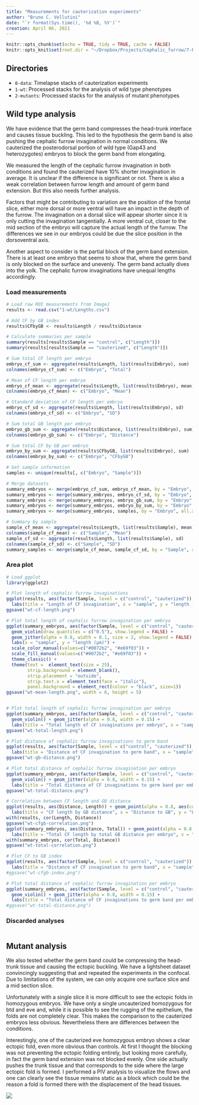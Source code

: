 ```yaml
---
title: "Measurements for cauterization experiments"
author: "Bruno C. Vellutini"
date: "`r format(Sys.time(), '%d %B, %Y')`"
creation: April 06, 2021
---
```

  
```r
knitr::opts_chunk$set(echo = TRUE, tidy = TRUE, cache = FALSE)
knitr::opts_knit$set(root.dir = "~/Dropbox/Projects/Cephalic_furrow/7-Paper/1-analyses/germband-cauterizations")
```

## Directories

- `0-data`: Timelapse stacks of cauterization experiments
- `1-wt`: Processed stacks for the analysis of wild type phenotypes
- `2-mutants`: Processed stacks for the analysis of mutant phenotypes

## Wild type analysis

We have evidence that the germ band compresses the head-trunk interface and
causes tissue buckling. This led to the hypothesis the germ band is also
pushing the cephalic furrow invagination in normal conditions. We cauterized
the posterodorsal portion of wild type (Gap43 and heterozygotes) embryos to
block the germ band from elongating.

We measured the length of the cephalic furrow invagination in both conditions
and found the cauterized have 10% shorter invagination in average. It is
unclear if the difference is significant or not. There is also a weak
correlation between furrow length and amount of germ band extension. But this
also needs further analysis.

Factors that might be contributing to variation are the position of the frontal
slice, either more dorsal or more ventral will have an impact in the depth of
the furrow. The invagination on a dorsal slice will appear shorter since it is
only cutting the invagination tangentially. A more ventral cut, closer to the
mid section of the embryo will capture the actual length of the furrow. The
differences we see in our embryos could be due the slice position in the
dorsoventral axis.

Another aspect to consider is the partial block of the germ band extension.
There is at least one embryo that seems to show that, where the germ band is
only blocked on the surface and unevenly. The germ band actually dives into the
yolk. The cephalic furrow invaginations have unequal lengths accordingly.

### Load measurements

```r
# Load raw ROI measurements from ImageJ
results <- read.csv("1-wt/Lengths.csv")

# Add CF by GB index
results$CFbyGB <- results$Length / results$Distance

# Calculate summaries per sample
summary(results[results$Sample == "control", c("Length")])
summary(results[results$Sample == "cauterized", c("Length")])

# Sum total CF length per embryo
embryo_cf_sum <- aggregate(results$Length, list(results$Embryo), sum)
colnames(embryo_cf_sum) <- c("Embryo", "Total")

# Mean of CF length per embryo
embryo_cf_mean <- aggregate(results$Length, list(results$Embryo), mean)
colnames(embryo_cf_mean) <- c("Embryo", "Mean")

# Standard deviation of CF length per embryo
embryo_cf_sd <- aggregate(results$Length, list(results$Embryo), sd)
colnames(embryo_cf_sd) <- c("Embryo", "SD")

# Sum total GB length per embryo
embryo_gb_sum <- aggregate(results$Distance, list(results$Embryo), sum)
colnames(embryo_gb_sum) <- c("Embryo", "Distance")

# Sum total CF by GB per embryo
embryo_by_sum <- aggregate(results$CFbyGB, list(results$Embryo), sum)
colnames(embryo_by_sum) <- c("Embryo", "CFbyGB")

# Get sample information
samples <- unique(results[, c("Embryo", "Sample")])

# Merge datasets
summary_embryos <- merge(embryo_cf_sum, embryo_cf_mean, by = "Embryo", all.x = TRUE)
summary_embryos <- merge(summary_embryos, embryo_cf_sd, by = "Embryo", all.x = TRUE)
summary_embryos <- merge(summary_embryos, embryo_gb_sum, by = "Embryo", all.x = TRUE)
summary_embryos <- merge(summary_embryos, embryo_by_sum, by = "Embryo", all.x = TRUE)
summary_embryos <- merge(summary_embryos, samples, by = "Embryo", all.x = TRUE)

# Summary by sample
sample_cf_mean <- aggregate(results$Length, list(results$Sample), mean)
colnames(sample_cf_mean) <- c("Sample", "Mean")
sample_cf_sd <- aggregate(results$Length, list(results$Sample), sd)
colnames(sample_cf_sd) <- c("Sample", "SD")
summary_samples <- merge(sample_cf_mean, sample_cf_sd, by = "Sample", all.x = TRUE)
```

### Area plot

```r
# Load ggplot
library(ggplot2)

# Plot length of cephalic furrow invaginations
ggplot(results, aes(factor(Sample, level = c("control", "cauterized")), Length)) + geom_violin() + geom_jitter(alpha = 0.8, width = 0.15, aes(colour = Embryo)) +
  labs(title = "Length of CF invagination", x = "sample", y = "length (µm)")
ggsave("wt-cf-length.png")

# Plot total length of cephalic furrow invagination per embryo
ggplot(summary_embryos, aes(factor(Sample, level = c("control", "cauterized")), Mean, fill = Sample)) +
  geom_violin(draw_quantiles = c("0.5"), show.legend = FALSE) +
  geom_jitter(alpha = 0.8, width = 0.1, size = 2, show.legend = FALSE) +
  labs(x = "sample", y = "length (µm)") +
  scale_color_manual(values=c("#0072b2", "#e69f03")) +
  scale_fill_manual(values=c("#0072b2", "#e69f03")) +
  theme_classic() +
  theme(text =  element_text(size = 25),
        strip.background = element_blank(),
        strip.placement = "outside",
        strip.text.x = element_text(face = "italic"),
        panel.background = element_rect(colour = "black", size=1))
ggsave("wt-mean-length.png", width = 6, height = 5)


# Plot total length of cephalic furrow invagination per embryo
ggplot(summary_embryos, aes(factor(Sample, level = c("control", "cauterized")), Total, colour = Sample)) +
  geom_violin() + geom_jitter(alpha = 0.8, width = 0.15) +
  labs(title = "Total length of CF invaginations per embryo", x = "sample", y = "length (µm)")
ggsave("wt-total-length.png")

# Plot distance of cephalic furrow invaginations to germ band
ggplot(results, aes(factor(Sample, level = c("control", "cauterized")), Distance)) + geom_violin() + geom_jitter(alpha = 0.8, width = 0.15, aes(colour = Embryo)) +
  labs(title = "Distance of CF invagination to germ band", x = "sample", y = "distance (µm)")
ggsave("wt-gb-distance.png")

# Plot total distance of cephalic furrow invagination per embryo
ggplot(summary_embryos, aes(factor(Sample, level = c("control", "cauterized")), Distance, colour = Sample)) +
  geom_violin() + geom_jitter(alpha = 0.8, width = 0.15) +
  labs(title = "Total distance of CF invaginations to germ band per embryo", x = "sample", y = "distance (µm)")
ggsave("wt-total-distance.png")

# Correlation between CF length and GB distance
ggplot(results, aes(Distance, Length)) + geom_point(alpha = 0.8, aes(colour = Sample)) +
  labs(title = "CF length by GB distance", x = "Distance to GB", y = "Length of CF")
with(results, cor(Length, Distance))
ggsave("wt-cfgb-correlation.png")
ggplot(summary_embryos, aes(Distance, Total)) + geom_point(alpha = 0.8, aes(colour = Sample)) +
  labs(title = "Total CF length by total GB distance per embryo", x = "Distance to GB", y = "Length of CF")
with(summary_embryos, cor(Total, Distance))
ggsave("wt-total-correlation.png")

# Plot CF to GB index
ggplot(results, aes(factor(Sample, level = c("control", "cauterized")), CFbyGB)) + geom_violin() + geom_jitter(alpha = 0.8, width = 0.15, aes(colour = Embryo)) +
  labs(title = "Distance of CF invagination to germ band", x = "sample", y = "CF by GB index")
#ggsave("wt-cfgb-index.png")

# Plot total distance of cephalic furrow invagination per embryo
ggplot(summary_embryos, aes(factor(Sample, level = c("control", "cauterized")), CFbyGB, colour = Sample)) +
  geom_violin() + geom_jitter(alpha = 0.8, width = 0.15) +
  labs(title = "Total distance of CF invaginations to germ band per embryo", x = "sample", y = "CF by GB index")
#ggsave("wt-total-distance.png")
```

### Discarded analyses

```r
```

## Mutant analysis

We also tested whether the germ band could be compressing the head-trunk tissue
and causing the ectopic buckling. We have a lightsheet dataset convincingly
suggesting that and repeated the experiments in the confocal. Due to
limitations of the system, we can only acquire one surface slice and a mid
section slice.

Unfortunately with a single slice it is more difficult to see the ectopic folds
in homozygous embryos. We have only a single uncauterized homozygous for btd
and eve and, while it is possible to see the rugging of the epithelium, the
folds are not completely clear. This makes the comparison to the cauterized
embryos less obvious. Nevertheless there are differences between the
conditions.

Interestingly, one of the cauterized eve homozygous embryo shows a clear
ectopic fold, even more obvious than controls. At first I thought the blocking
was not preventing the ectopic folding entirely, but looking more carefully, in
fact the germ band extension was not blocked evenly. One side actually pushes
the trunk tissue and that corresponds to the side where the large ectopic fold
is formed. I performed a PIV analysis to visualize the flows and one can
clearly see the tissue remains static as a block which could be the reason a
fold is formed there with the displacement of the head tissues.

![](2-mutants/PIV_OVERLAY_eve_dorsal_cauterized_homozygous_2021-02-22_E4_surface.png)




